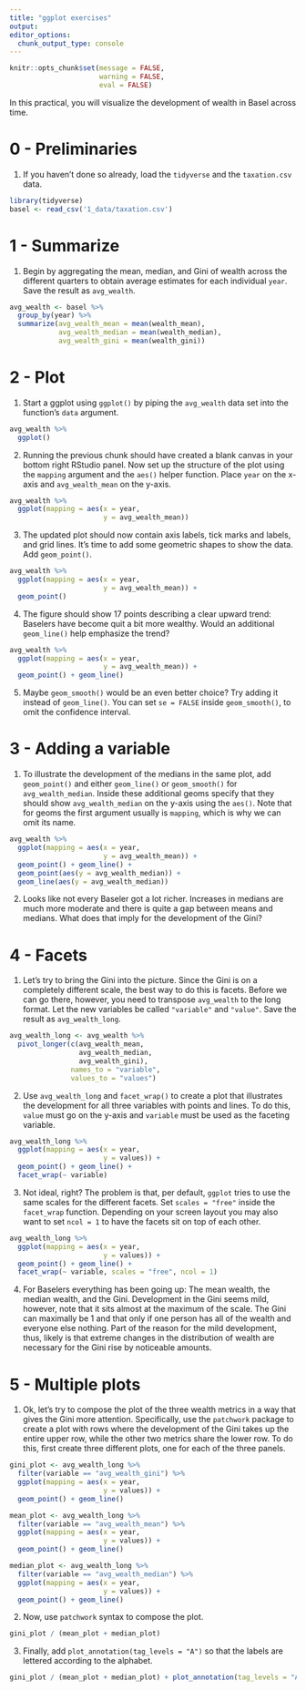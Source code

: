 ```yaml
---
title: "ggplot exercises"
output:
editor_options:
  chunk_output_type: console
---
```


```r
knitr::opts_chunk$set(message = FALSE, 
                      warning = FALSE,
                      eval = FALSE)
```

In this practical, you will visualize the development of wealth in Basel across time.   

# 0 - Preliminaries

1. If you haven't done so already, load the `tidyverse` and the `taxation.csv` data. 

```r
library(tidyverse)
basel <- read_csv('1_data/taxation.csv')
```


# 1 - Summarize

1. Begin by aggregating the mean, median, and Gini of wealth across the different quarters to obtain average estimates for each individual `year`. Save the result as `avg_wealth`. 

```r
avg_wealth <- basel %>% 
  group_by(year) %>% 
  summarize(avg_wealth_mean = mean(wealth_mean),
            avg_wealth_median = mean(wealth_median),
            avg_wealth_gini = mean(wealth_gini))
```

# 2 - Plot

1. Start a ggplot using `ggplot()` by piping the `avg_wealth` data set into the function's `data` argument. 

```r
avg_wealth %>% 
  ggplot()
```

2. Running the previous chunk should have created a blank canvas in your bottom right RStudio panel. Now set up the structure of the plot using the `mapping` argument and the `aes()` helper function. Place `year` on the x-axis and `avg_wealth_mean` on the y-axis. 

```r
avg_wealth %>% 
  ggplot(mapping = aes(x = year, 
                       y = avg_wealth_mean))
```

3. The updated plot should now contain axis labels, tick marks and labels, and grid lines. It's time to add some geometric shapes to show the data. Add `geom_point()`. 

```r
avg_wealth %>% 
  ggplot(mapping = aes(x = year, 
                       y = avg_wealth_mean)) +
  geom_point()
```

4. The figure should show 17 points describing a clear upward trend: Baselers have become quit a bit more wealthy. Would an additional `geom_line()` help emphasize the trend? 

```r
avg_wealth %>% 
  ggplot(mapping = aes(x = year, 
                       y = avg_wealth_mean)) +
  geom_point() + geom_line()
```

5. Maybe `geom_smooth()` would be an even better choice? Try adding it instead of `geom_line()`. You can set `se = FALSE` inside `geom_smooth()`, to omit the confidence interval. 

# 3 - Adding a variable

1. To illustrate the development of the medians in the same plot, add `geom_point()` and either `geom_line()` or `geom_smooth()` for `avg_wealth_median`. Inside these additional geoms specify that they should show `avg_wealth_median` on the y-axis using the `aes()`. Note that for geoms the first argument usually is `mapping`, which is why we can omit its name.  

```r
avg_wealth %>% 
  ggplot(mapping = aes(x = year, 
                       y = avg_wealth_mean)) +
  geom_point() + geom_line() + 
  geom_point(aes(y = avg_wealth_median)) + 
  geom_line(aes(y = avg_wealth_median))
```

2. Looks like not every Baseler got a lot richer. Increases in medians are much more moderate and there is quite a gap between means and medians. What does that imply for the development of the Gini?

# 4 - Facets

1. Let's try to bring the Gini into the picture. Since the Gini is on a completely different scale, the best way to do this is facets. Before we can go there, however, you need to transpose `avg_wealth` to the long format. Let the new variables be called `"variable"` and `"value"`. Save the result as `avg_wealth_long`.

```r
avg_wealth_long <- avg_wealth %>% 
  pivot_longer(c(avg_wealth_mean, 
                 avg_wealth_median, 
                 avg_wealth_gini),
               names_to = "variable",
               values_to = "values")
```

2. Use `avg_wealth_long` and `facet_wrap()` to create a plot that illustrates the development for all three variables with points and lines. To do this, `value` must go on the y-axis and `variable` must be used as the faceting variable. 

```r
avg_wealth_long %>% 
  ggplot(mapping = aes(x = year, 
                       y = values)) +
  geom_point() + geom_line() + 
  facet_wrap(~ variable)
```

3. Not ideal, right? The problem is that, per default, `ggplot` tries to use the same scales for the different facets. Set `scales = "free"` inside the `facet_wrap` function. Depending on your screen layout you may also want to set `ncol = 1` to have the facets sit on top of each other.

```r
avg_wealth_long %>% 
  ggplot(mapping = aes(x = year, 
                       y = values)) +
  geom_point() + geom_line() + 
  facet_wrap(~ variable, scales = "free", ncol = 1)
```

4. For Baselers everything has been going up: The mean wealth, the median wealth, and the Gini. Development in the Gini seems mild, however, note that it sits almost at the maximum of the scale. The Gini can maximally be 1 and that only if one person has all of the wealth and everyone else nothing. Part of the reason for the mild development, thus, likely is that extreme changes in the distribution of wealth are necessary for the Gini rise by noticeable amounts. 

# 5 - Multiple plots

1. Ok, let's try to compose the plot of the three wealth metrics in a way that gives the Gini more attention. Specifically, use the `patchwork` package to create a plot with rows where the development of the Gini takes up the entire upper row, while the other two metrics share the lower row. To do this, first create three different plots, one for each of the three panels.

```r
gini_plot <- avg_wealth_long %>% 
  filter(variable == "avg_wealth_gini") %>% 
  ggplot(mapping = aes(x = year, 
                       y = values)) +
  geom_point() + geom_line()

mean_plot <- avg_wealth_long %>% 
  filter(variable == "avg_wealth_mean") %>% 
  ggplot(mapping = aes(x = year, 
                       y = values)) +
  geom_point() + geom_line()

median_plot <- avg_wealth_long %>% 
  filter(variable == "avg_wealth_median") %>% 
  ggplot(mapping = aes(x = year, 
                       y = values)) +
  geom_point() + geom_line()
```

2. Now, use `patchwork` syntax to compose the plot.  

```r
gini_plot / (mean_plot + median_plot)
```

3. Finally, add `plot_annotation(tag_levels = "A")` so that the labels are lettered according to the alphabet. 

```r
gini_plot / (mean_plot + median_plot) + plot_annotation(tag_levels = "A")
```








